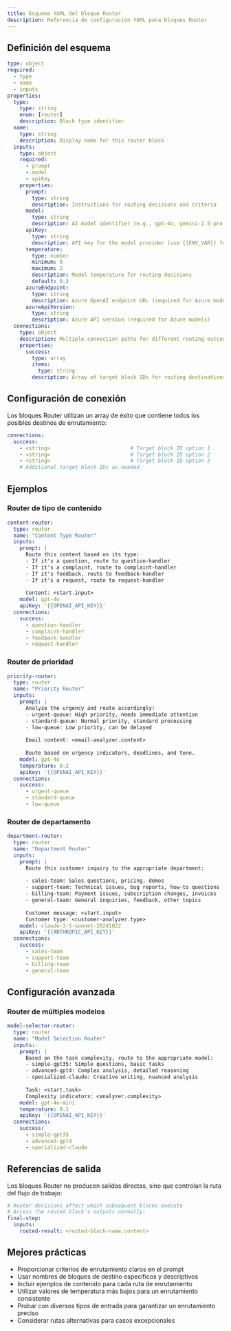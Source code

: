 ```yaml
---
title: Esquema YAML del bloque Router
description: Referencia de configuración YAML para bloques Router
---
```


## Definición del esquema

```yaml
type: object
required:
  - type
  - name
  - inputs
properties:
  type:
    type: string
    enum: [router]
    description: Block type identifier
  name:
    type: string
    description: Display name for this router block
  inputs:
    type: object
    required:
      - prompt
      - model
      - apiKey
    properties:
      prompt:
        type: string
        description: Instructions for routing decisions and criteria
      model:
        type: string
        description: AI model identifier (e.g., gpt-4o, gemini-2.5-pro, deepseek-chat)
      apiKey:
        type: string
        description: API key for the model provider (use {{ENV_VAR}} format)
      temperature:
        type: number
        minimum: 0
        maximum: 2
        description: Model temperature for routing decisions
        default: 0.3
      azureEndpoint:
        type: string
        description: Azure OpenAI endpoint URL (required for Azure models)
      azureApiVersion:
        type: string
        description: Azure API version (required for Azure models)
  connections:
    type: object
    description: Multiple connection paths for different routing outcomes
    properties:
      success:
        type: array
        items:
          type: string
        description: Array of target block IDs for routing destinations
```

## Configuración de conexión

Los bloques Router utilizan un array de éxito que contiene todos los posibles destinos de enrutamiento:

```yaml
connections:
  success:
    - <string>                          # Target block ID option 1
    - <string>                          # Target block ID option 2
    - <string>                          # Target block ID option 3
    # Additional target block IDs as needed
```

## Ejemplos

### Router de tipo de contenido

```yaml
content-router:
  type: router
  name: "Content Type Router"
  inputs:
    prompt: |
      Route this content based on its type:
      - If it's a question, route to question-handler
      - If it's a complaint, route to complaint-handler  
      - If it's feedback, route to feedback-handler
      - If it's a request, route to request-handler
      
      Content: <start.input>
    model: gpt-4o
    apiKey: '{{OPENAI_API_KEY}}'
  connections:
    success:
      - question-handler
      - complaint-handler
      - feedback-handler
      - request-handler
```

### Router de prioridad

```yaml
priority-router:
  type: router
  name: "Priority Router" 
  inputs:
    prompt: |
      Analyze the urgency and route accordingly:
      - urgent-queue: High priority, needs immediate attention
      - standard-queue: Normal priority, standard processing
      - low-queue: Low priority, can be delayed
      
      Email content: <email-analyzer.content>
      
      Route based on urgency indicators, deadlines, and tone.
    model: gpt-4o
    temperature: 0.2
    apiKey: '{{OPENAI_API_KEY}}'
  connections:
    success:
      - urgent-queue
      - standard-queue  
      - low-queue
```

### Router de departamento

```yaml
department-router:
  type: router
  name: "Department Router"
  inputs:
    prompt: |
      Route this customer inquiry to the appropriate department:
      
      - sales-team: Sales questions, pricing, demos
      - support-team: Technical issues, bug reports, how-to questions
      - billing-team: Payment issues, subscription changes, invoices
      - general-team: General inquiries, feedback, other topics
      
      Customer message: <start.input>
      Customer type: <customer-analyzer.type>
    model: claude-3-5-sonnet-20241022
    apiKey: '{{ANTHROPIC_API_KEY}}'
  connections:
    success:
      - sales-team
      - support-team
      - billing-team
      - general-team
```

## Configuración avanzada

### Router de múltiples modelos

```yaml
model-selector-router:
  type: router
  name: "Model Selection Router"
  inputs:
    prompt: |
      Based on the task complexity, route to the appropriate model:
      - simple-gpt35: Simple questions, basic tasks
      - advanced-gpt4: Complex analysis, detailed reasoning
      - specialized-claude: Creative writing, nuanced analysis
      
      Task: <start.task>
      Complexity indicators: <analyzer.complexity>
    model: gpt-4o-mini
    temperature: 0.1
    apiKey: '{{OPENAI_API_KEY}}'
  connections:
    success:
      - simple-gpt35
      - advanced-gpt4
      - specialized-claude
```

## Referencias de salida

Los bloques Router no producen salidas directas, sino que controlan la ruta del flujo de trabajo:

```yaml
# Router decisions affect which subsequent blocks execute
# Access the routed block's outputs normally:
final-step:
  inputs:
    routed-result: <routed-block-name.content>
```

## Mejores prácticas

- Proporcionar criterios de enrutamiento claros en el prompt
- Usar nombres de bloques de destino específicos y descriptivos
- Incluir ejemplos de contenido para cada ruta de enrutamiento
- Utilizar valores de temperatura más bajos para un enrutamiento consistente
- Probar con diversos tipos de entrada para garantizar un enrutamiento preciso
- Considerar rutas alternativas para casos excepcionales